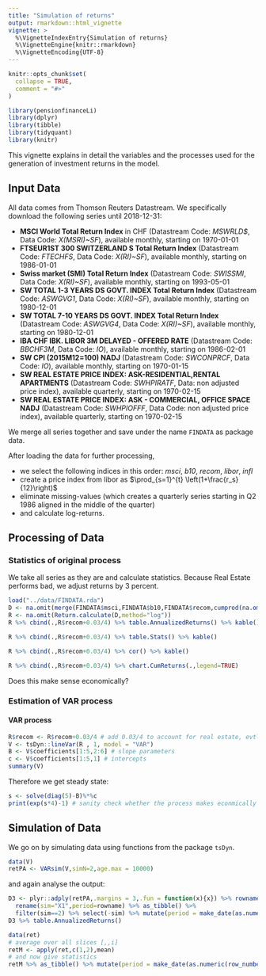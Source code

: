 ```yaml
---
title: "Simulation of returns"
output: rmarkdown::html_vignette
vignette: >
  %\VignetteIndexEntry{Simulation of returns}
  %\VignetteEngine{knitr::rmarkdown}
  %\VignetteEncoding{UTF-8}
---
```


```r
knitr::opts_chunk$set(
  collapse = TRUE,
  comment = "#>"
)
```

```r
library(pensionfinanceLi)
library(dplyr)
library(tibble)
library(tidyquant)
library(knitr)
```

This vignette explains in detail the variables and the processes used for the generation of investment returns in the model.

## Input Data

All data comes from Thomson Reuters Datastream. We specifically download the following series until 2018-12-31:

*  __MSCI World Total Return Index__ in CHF (Datastream Code: _MSWRLD$_, Data Code: _X(MSRI)~SF_), available monthly, starting on 1970-01-01
*  __FTSEUR1ST 300 SWITZERLAND S Total Return Index__ (Datastream Code: _FTECHFS_, Data Code: _X(RI)~SF_), available monthly, starting on 1986-01-01
*  __Swiss market (SMI) Total Return Index__ (Datastream Code: _SWISSMI_, Data Code: _X(RI)~SF_), available monthly, starting on 1993-05-01
*  __SW TOTAL 1-3 YEARS DS GOVT. INDEX Total Return Index__ (Datastream Code: _ASWGVG1_, Data Code: _X(RI)~SF_), available monthly, starting on 1980-12-01
*  __SW TOTAL 7-10 YEARS DS GOVT. INDEX Total Return Index__ (Datastream Code: _ASWGVG4_, Data Code: _X(RI)~SF_), available monthly, starting on 1980-12-01
*  __IBA CHF IBK. LIBOR 3M DELAYED - OFFERED RATE__ (Datastream Code: _BBCHF3M_, Data Code: _IO_), available monthly, starting on 1986-02-01
*  __SW CPI (2015M12=100) NADJ__ (Datastream Code: _SWCONPRCF_, Data Code: _IO_), available monthly, starting on 1970-01-15
*  __SW REAL ESTATE PRICE INDEX: ASK-RESIDENTIAL,RENTAL APARTMENTS__ (Datastream Code: _SWHPIRATF_, Data: non adjusted price index), available quarterly, starting on 1970-02-15
*  __SW REAL ESTATE PRICE INDEX: ASK - COMMERCIAL, OFFICE SPACE NADJ__ (Datastream Code: _SWHPIOFFF_, Data Code: non adjusted price index), available quarterly, starting on 1970-02-15

We merge all series together and save under the name `FINDATA` as package data.

After loading the data for further processing,

* we select the following indices in this order: _msci_,  _b10_, _recom_, _libor_, _infl_ 
* create a price index from libor as $\prod_{s=1}^{t} \left(1+\frac{r_s}{12}\right)$
* eliminate missing-values (which creates a quarterly series starting in Q2 1986 aligned in the middle of the quarter) 
* and calculate log-returns.

## Processing of Data

### Statistics of original process

We take all series as they are and calculate statistics. Because Real Estate performs bad, we adjust returns by 3 percent.

```r
load("../data/FINDATA.rda")
D <- na.omit(merge(FINDATA$msci,FINDATA$b10,FINDATA$recom,cumprod(na.omit(1+FINDATA$libor/1200)),FINDATA$infl))
R <- na.omit(Return.calculate(D,method="log"))
R %>% cbind(.,R$recom+0.03/4) %>% table.AnnualizedReturns() %>% kable()
```
```r
R %>% cbind(.,R$recom+0.03/4) %>% table.Stats() %>% kable()
```
```r
R %>% cbind(.,R$recom+0.03/4) %>% cor() %>% kable()
```

```r
R %>% cbind(.,R$recom+0.03/4) %>% chart.CumReturns(.,legend=TRUE)
```

Does this make sense economically?

### Estimation of VAR process

#### VAR process

```r
R$recom <- R$recom+0.03/4 # add 0.03/4 to account for real estate, evtl. change - see nsi.xls add 4.1%
V <- tsDyn::lineVar(R , 1, model = "VAR")
B <- V$coefficients[1:5,2:6] # slope parameters
c <- V$coefficients[1:5,1] # intercepts
summary(V)
```

Therefore we get steady state:
```r
s <- solve(diag(5)-B)%*%c
print(exp(s*4)-1) # sanity check whether the process makes econmically sense
```

<!-- #### VECM -->

<!-- ```{r} -->
<!-- D2 <- try.xts(100*exp(timeSeries::colCumsums(timeSeries::as.timeSeries(R)))) -->
<!-- V2 <- lineVar(D2 , 1, model = "VECM", estim = "ML") -->
<!-- B2 <- V2$coefficients[1:5,3:7] # slope parameters -->
<!-- c2 <- V2$coefficients[1:5,2] # intercepts -->
<!-- summary(V2) -->
<!-- ``` -->

## Simulation of Data

We go on by simulating data using functions from the package `tsDyn`.

```r
data(V)
retPA <- VARsim(V,simN=2,age.max = 10000)
```

and again analyse the output:

```r
D3 <- plyr::adply(retPA,.margins = 3,.fun = function(x){x}) %>% rownames_to_column() %>%
  rename(sim="X1",period=rowname) %>% as_tibble() %>% 
  filter(sim==2) %>% select(-sim) %>% mutate(period = make_date(as.numeric(period)-8001, 1, 1)) %>% timetk::tk_xts()
D3 %>% table.AnnualizedReturns()
```


```r
data(ret)
# average over all slices [,,i]
retM <- apply(ret,c(1,2),mean)
# and now give statistics
retM %>% as_tibble() %>% mutate(period = make_date(as.numeric(row_number())+2000, 1, 1)) %>% timetk::tk_xts() %>% table.AnnualizedReturns()
```


